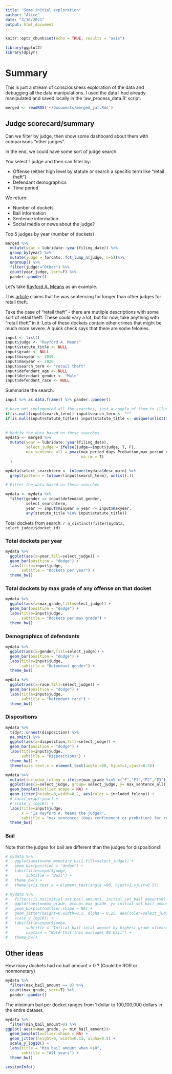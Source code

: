 ```yaml
---
title: "Some initial exploration"
author: "Alice"
date: "3/16/2021"
output: html_document
---
```


```r
knitr::opts_chunk$set(echo = TRUE, results = "asis")
```

```r
library(ggplot2)
library(dplyr)
```


# Summary
This is just a stream of consciousness exploration of the data and debugging all the data manipulations.
I used the data I had already manipulated and saved locally in the 'aw_process_data.R' script.

```r
merged <- readRDS('~/Documents/merged_jat.Rds')
```

## Judge scorecard/summary
Can we filter by judge, then show some dashboard about them with comparisons "other judges".

In the end, we could have some sort of judge search.

You select 1 judge and then can filter by:

- Offense (either high level by statute or search a specific term like "retail theft")
- Defendant demographics
- Time period

We return:

- Number of dockets
- Bail information
- Sentence information
- Social media or news about the judge?

Top 5 judges by year (number of dockets)
```r
merged %>% 
  mutate(year = lubridate::year(filing_date)) %>% 
  group_by(year) %>% 
  mutate(judge = forcats::fct_lump_n(judge, n=5))%>% 
  ungroup() %>% 
  filter(judge!="Other") %>% 
  count(year,judge, sort=F) %>% 
  pander::pander()
```


Let's take [Rayford A. Means](https://ballotpedia.org/Rayford_A._Means) as an example. 

This [article](https://digital.olivesoftware.com/Olive/ODN/PhiladelphiaInquirer/shared/ShowArticle.aspx?doc=PHQP%2F2019%2F10%2F27&entity=Ar01701&sk=614449E1&mode=text#) claims that he was sentencing for longer than other judges for retail theft.

Take the case of "retail theft" - there are mutliple descriptions with some sort of retail theft. These could vary a lot, but for now, take anything with "retail theft" in it. Lots of these dockets contain other crimes that might be much more severe. A quick check says that there are some felonies.

```r
input <- list()
input$judge <- "Rayford A. Means"
input$statute_title <- NULL
input$grade <- NULL
input$minyear <- 2010
input$maxyear <- 2020
input$search_term <- "retail theft"
input$defendant_age <- NULL
input$defendant_gender <- "Male"
input$defendant_race <- NULL
```

Summarize the search:

```r
input %>% as.data.frame() %>% pander::pander()
```


```r
# Have not implemented all the searches, just a couple of them to illustrate
if(is.null(input$search_term)) input$search_term <- "*"
if(is.null(input$statute_title)) input$statute_title <- unique(unlist(merged$statute_pt1))
  
  
# Modify the data based on these searches
mydata <- merged %>% 
  mutate(year = lubridate::year(filing_date),
         select_judge = ifelse(judge==input$judge, T, F),
         max_sentence_all = pmax(max_period_days_Probation,max_period_days_Confinement,
                                 na.rm = T)   
  )

mydata$select_searchterm <- tolower(mydata$desc_main) %>% 
  grepl(pattern = tolower(input$search_term), unlist(.))

# Filter the data based on these searches

mydata <- mydata %>% 
  filter(gender == input$defendant_gender,
         select_searchterm,
         year >= input$minyear & year <= input$maxyear,
         any(statute_title %in% input$statute_title))
```

Total dockets from search: `r n_distinct(filter(mydata, select_judge)$docket_id)`

### Total dockets per year
```r
mydata %>% 
  ggplot(aes(x=year,fill=select_judge)) + 
  geom_bar(position = "dodge") + 
  labs(title=input$judge,
       subtitle = "Dockets per year") + 
  theme_bw()
```

### Total dockets by max grade of any offense on that docket

```r
mydata %>% 
  ggplot(aes(x=max_grade,fill=select_judge)) + 
  geom_bar(position = "dodge") + 
  labs(title=input$judge,
       subtitle = "Dockets per max grade") + 
  theme_bw()
```

### Demographics of defendants
```r
mydata %>% 
  ggplot(aes(x=gender,fill=select_judge)) + 
  geom_bar(position = "dodge") + 
  labs(title=input$judge,
       subtitle = "Defendant gender") + 
  theme_bw()
```

```r
mydata %>% 
  ggplot(aes(x=race,fill=select_judge)) + 
  geom_bar(position = "dodge") + 
  labs(title=input$judge,
       subtitle = "Defendant race") + 
  theme_bw()
```


### Dispositions
```r
mydata %>% 
  tidyr::unnest(disposition) %>% 
  na.omit() %>% 
  ggplot(aes(x=disposition,fill=select_judge)) + 
  geom_bar(position = "dodge") +
  labs(title=input$judge,
       subtitle = "Dispositions") + 
  theme_bw() + 
  theme(axis.text.x = element_text(angle =90, hjust=1,vjust=0.5))
```


```r
mydata %>% 
  mutate(included_felony = ifelse(max_grade %in% c("F","F1","F2","F3"), T, F)) %>% 
  ggplot(aes(x=select_judge, group= select_judge, y= max_sentence_all)) + 
  geom_boxplot(outlier.shape = NA) +
  geom_jitter(height=0,width=0.2, aes(color = included_felony)) + 
  # facet_wrap(~year) + 
  # scale_y_log10() + 
  labs(title=input$judge,
       x = "Is Rayford A. Means the judge?",
       subtitle = "max sentences (days confinement or probation) for retail theft") + 
  theme_bw()
```

### Bail

Note that the judges for bail are different than the judges for dispositions!!

```r
# mydata %>% 
#   ggplot(aes(x=any_monetary_bail,fill=select_judge)) + 
#   geom_bar(position = "dodge") +
#   labs(title=input$judge,
#        subtitle = "Bail") + 
#   theme_bw() + 
#   theme(axis.text.x = element_text(angle =90, hjust=1,vjust=0.5))
```


```r
# mydata %>% 
#   filter(!is.na(initial_set_bail_amount), initial_set_bail_amount>0) %>% 
#   ggplot(aes(x=max_grade, group= max_grade, y= initial_set_bail_amount)) + 
#   geom_boxplot(outlier.shape = NA) +
#   geom_jitter(height=0,width=0.2, alpha = 0.25, aes(color=select_judge)) + 
#   scale_y_log10() +
#   labs(title=input$judge,
#        subtitle = "Initial bail total amount by highest grade offense",
#        caption = "Note that this excludes $0 bail") + 
#   theme_bw()
```

## Other ideas

How many dockets had no bail amount > 0 ? (Could be ROR or nonmonetary)

```r
mydata %>% 
  filter(max_bail_amount == 0) %>% 
  count(max_grade, sort=T) %>% 
  pander::pander()
```


The minimum bail per docket ranges from 1 dollar to 100,100,000 dollars in the entire dataset.

```r
mydata %>% 
  filter(min_bail_amount>0) %>% 
ggplot( aes(x=max_grade, y= min_bail_amount))+
  geom_boxplot(outlier.shape = NA) +
  geom_jitter(height=0, width=0.15, alpha=0.5) +
  scale_y_log10() +
  labs(title = "Min bail amount when >$0",
       subtitle = "All years") + 
  theme_bw()

```


```r
sessionInfo()
```

